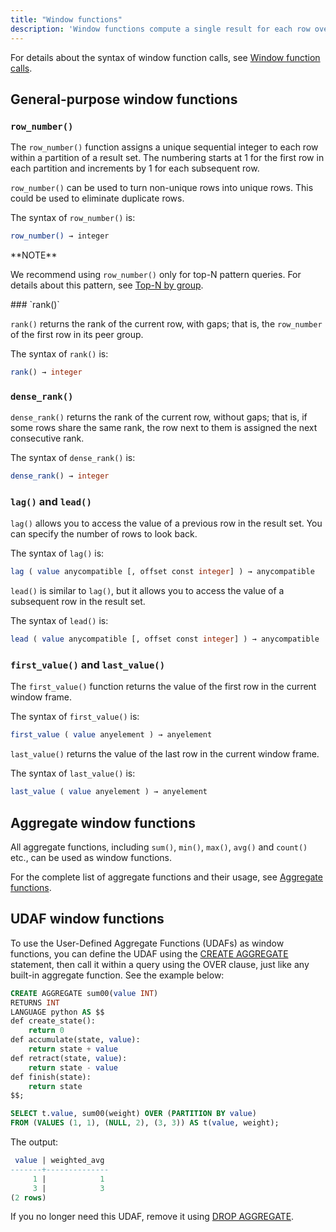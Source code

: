 ```yaml
---
title: "Window functions"
description: 'Window functions compute a single result for each row over a set of rows that are related to the current row (the "window").'
---
```


For details about the syntax of window function calls, see [Window function calls](/docs/current/query-syntax-value-exp/#window-function-calls).

## General-purpose window functions

### `row_number()`

The `row_number()` function assigns a unique sequential integer to each row within a partition of a result set. The numbering starts at 1 for the first row in each partition and increments by 1 for each subsequent row.

`row_number()` can be used to turn non-unique rows into unique rows. This could be used to eliminate duplicate rows.

The syntax of `row_number()` is:

```bash
row_number() → integer
```

<Info>
**NOTE**

We recommend using `row_number()` only for top-N pattern queries. For details about this pattern, see [Top-N by group](/docs/current/sql-pattern-topn/).

</Info>
### `rank()`

`rank()` returns the rank of the current row, with gaps; that is, the `row_number` of the first row in its peer group.

The syntax of `rank()` is:

```sql
rank() → integer
```

### `dense_rank()`

`dense_rank()` returns the rank of the current row, without gaps; that is, if some rows share the same rank, the row next to them is assigned the next consecutive rank.

The syntax of `dense_rank()` is:

```sql
dense_rank() → integer
```

### `lag()` and `lead()`

`lag()` allows you to access the value of a previous row in the result set. You can specify the number of rows to look back.

The syntax of `lag()` is:

```sql
lag ( value anycompatible [, offset const integer] ) → anycompatible
```

`lead()` is similar to `lag()`, but it allows you to access the value of a subsequent row in the result set.

The syntax of `lead()` is:

```sql
lead ( value anycompatible [, offset const integer] ) → anycompatible
```

### `first_value()` and `last_value()`

The `first_value()` function returns the value of the first row in the current window frame.

The syntax of `first_value()` is:

```sql
first_value ( value anyelement ) → anyelement
```

`last_value()` returns the value of the last row in the current window frame.

The syntax of `last_value()` is:

```sql
last_value ( value anyelement ) → anyelement
```

## Aggregate window functions

All aggregate functions, including `sum()`, `min()`, `max()`, `avg()` and `count()` etc., can be used as window functions.

For the complete list of aggregate functions and their usage, see [Aggregate functions](/docs/current/sql-function-aggregate/).

## UDAF window functions

To use the User-Defined Aggregate Functions (UDAFs) as window functions, you can define the UDAF using the [CREATE AGGREGATE](/docs/current/sql-create-aggregate/) statement, then call it within a query using the OVER clause, just like any built-in aggregate function. See the example below:

```sql
CREATE AGGREGATE sum00(value INT) 
RETURNS INT 
LANGUAGE python AS $$
def create_state():
    return 0
def accumulate(state, value):
    return state + value
def retract(state, value):
    return state - value
def finish(state):
    return state
$$;

SELECT t.value, sum00(weight) OVER (PARTITION BY value) 
FROM (VALUES (1, 1), (NULL, 2), (3, 3)) AS t(value, weight);
```

The output:

```sql
 value | weighted_avg 
-------+--------------
     1 |            1
     3 |            3
(2 rows)
```

If you no longer need this UDAF, remove it using [DROP AGGREGATE](/docs/current/sql-drop-aggregate/).